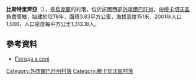 {{coord|48|28|9|N|22|49|59|E|scale:100000|display=title}}

'''比斯特里齊亞'''（{{lang-uk|Бистриця}}），是[[烏克蘭|烏克蘭]]的村落，位於該國西部[[外喀爾巴阡州|外喀爾巴阡州]]，由[[穆卡切沃區|穆卡切沃區]]負責管轄，始建於1278年，面積0.83平方公里，海拔高度151米，2001年人口1,086，人口密度每平方公里1,313.18人。

==參考資料==
*[http://weather.in.ua/ua/zakarpatskaja/1148 Погода в селі ] {{Wayback|url=http://weather.in.ua/ua/zakarpatskaja/1148 |date=20161106040032 }}

{{DEFAULTSORT:Бистриця}}

[[Category:外喀爾巴阡州村落|Category:外喀爾巴阡州村落]]
[[Category:穆卡切沃區村落|Category:穆卡切沃區村落]]


{{Zakarpattia-geo-stub}}